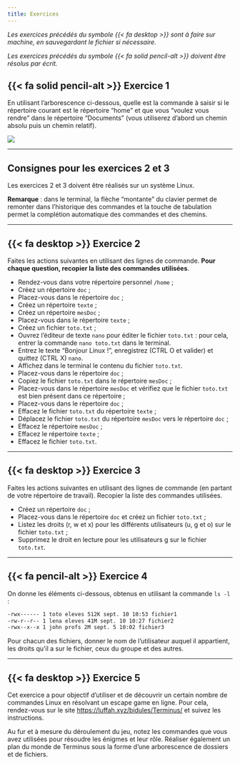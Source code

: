 ---
title: Exercices
---

_Les exercices précédés du symbole {{< fa desktop >}} sont à faire sur machine, en sauvegardant le fichier si nécessaire._

_Les exercices précédés du symbole {{< fa solid pencil-alt >}} doivent être résolus par écrit._

## {{< fa solid pencil-alt >}} Exercice 1

En utilisant l'arborescence ci-dessous, quelle est la commande à saisir si le répertoire courant est le répertoire "home" et que vous "voulez vous rendre" dans le répertoire "Documents" (vous utiliserez d'abord un chemin absolu puis un chemin relatif).

![](arborescence.png)

-----------------------------------------

:::{.callout-warning}
## Consignes pour les exercices 2 et 3

Les exercices 2 et 3 doivent être réalisés sur un système Linux.

**Remarque** : dans le terminal, la flèche "montante" du clavier permet de remonter dans l'historique des commandes et la touche de tabulation permet la complétion automatique des commandes et des chemins.
:::

----------------------------------------

## {{< fa desktop >}} Exercice 2

Faites les actions suivantes en utilisant des lignes de commande. **Pour chaque question, recopier la liste des commandes utilisées**.

* Rendez-vous dans votre répertoire personnel `/home` ;
* Créez un répertoire ``doc`` ;
* Placez-vous dans le répertoire ``doc`` ;
* Créez un répertoire ``texte`` ;
* Créez un répertoire ``mesDoc`` ;
* Placez-vous dans le répertoire ``texte`` ;
* Créez un fichier ``toto.txt`` ;
* Ouvrez l'éditeur de texte `nano` pour éditer le fichier ``toto.txt`` : pour cela, entrer la commande `nano toto.txt` dans le terminal.
* Entrez le texte "Bonjour Linux !", enregistrez (CTRL O et valider) et quittez (CTRL X) `nano`.
* Affichez dans le terminal le contenu du fichier `toto.txt`.
* Placez-vous dans le répertoire ``doc`` ;
* Copiez le fichier ``toto.txt`` dans le répertoire ``mesDoc`` ;
* Placez-vous dans le répertoire ``mesDoc`` et vérifiez que le fichier ``toto.txt`` est bien présent dans ce répertoire ;
* Placez-vous dans le répertoire ``doc`` ;
* Effacez le fichier ``toto.txt`` du répertoire ``texte`` ;
* Déplacez le fichier ``toto.txt`` du répertoire ``mesDoc`` vers le répertoire ``doc`` ;
* Effacez le répertoire ``mesDoc`` ;
* Effacez le répertoire ``texte`` ;
* Effacez le fichier ``toto.txt``.

-------------------------------------

## {{< fa desktop >}} Exercice 3

Faites les actions suivantes en utilisant des lignes de commande (en partant de votre répertoire de travail). Recopier la liste des commandes utilisées.

* Créez un répertoire ``doc`` ;
* Placez-vous dans le répertoire ``doc`` et créez un fichier ``toto.txt`` ;
* Listez les droits (r, w et x) pour les différents utilisateurs (u, g et o) sur le fichier ``toto.txt`` ;
* Supprimez le droit en lecture pour les utilisateurs g sur le fichier ``toto.txt``.

-------------------------------------

## {{< fa pencil-alt >}} Exercice 4

On donne les éléments ci-dessous, obtenus en utilisant la commande `ls -l` :

```bash
-rwx------ 1 toto eleves 512K sept. 10 10:53 fichier1
-rw-r--r-- 1 lena eleves 41M sept. 10 10:27 fichier2
-rwx--x--x 1 john profs 2M sept. 5 10:02 fichier3
```

Pour chacun des fichiers, donner le nom de l'utilisateur auquel il appartient, les droits qu'il a sur le fichier, ceux du groupe et des autres.

-------------------------------------

## {{< fa desktop >}} Exercice 5

Cet exercice a pour objectif d'utiliser et de découvrir un certain nombre de commandes Linux en résolvant un escape game en ligne. Pour cela, rendez-vous sur le site [https://luffah.xyz/bidules/Terminus/](https://luffah.xyz/bidules/Terminus/) et suivez les instructions.

Au fur et à mesure du déroulement du jeu, notez les commandes que vous avez utilisées pour résoudre les énigmes et leur rôle. Réaliser également un plan du monde de Terminus sous la forme d'une arborescence de dossiers et de fichiers.
